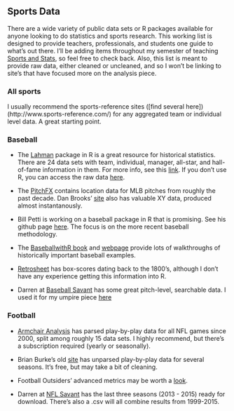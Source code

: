 ## Sports Data

There are a wide variety of public data sets or R packages available for anyone looking to do statistics and sports research. This working list is designed to provide teachers, professionals, and students one guide to what's out there. I'll be adding items throughout my semester of teaching [Sports and Stats](statsbylopez.com/stats-sports-class/), so feel free to check back. Also, this list is meant to provide raw data, either cleaned or uncleaned, and so I won't be linking to site's that have focused more on the analysis piece.

### All sports

I usually recommend the sports-reference sites ([find several here])(http://www.sports-reference.com/) for any aggregated team or individual level data. A great starting point. 


### Baseball

- The [Lahman](https://cran.r-project.org/web/packages/Lahman/Lahman.pdf) package in R is a great resource for historical statistics. There are 24 data sets with team, individual, manager, all-star, and hall-of-fame information in them. For more info, see this [link](http://lahman.r-forge.r-project.org/). If you don't use R, you can access the raw data [here](http://www.seanlahman.com/baseball-archive/statistics/).

- The [PitchFX](http://cpsievert.github.io/pitchRx/) contains location data for MLB pitches from roughly the past decade. Dan Brooks' [site](http://www.brooksbaseball.net/) also has valuable XY data, produced almost instantanously. 

- Bill Petti is working on a baseball package in R that is promising. See his github page [here](https://github.com/BillPetti/baseballr). The focus is on the more recent baseball methodology. 

- The [BaseballwithR book](http://www.amazon.com/Analyzing-Baseball-Data-Chapman-Series/dp/1466570229) and [webpage](https://baseballwithr.wordpress.com) provide lots of walkthroughs of historically important baseball examples. 

- [Retrosheet](http://www.retrosheet.org/) has box-scores dating back to the 1800's, although I don't have any experience getting this information into R. 

- Darren at [Baseball Savant](www.baseballsavant) has some great pitch-level, searchable data. I used it for my umpire piece [here](http://fivethirtyeight.com/features/umpires-are-less-blind-than-they-used-to-be/)


### Football

- [Armchair Analysis](www.armchairanalysis.com) has parsed play-by-play data for all NFL games since 2000, split among roughly 15 data sets. I highly recommend, but there's a subscription required (yearly or seasonally).

- Brian Burke's old [site](http://archive.advancedfootballanalytics.com/2010/04/play-by-play-data.html) has unparsed play-by-play data for several seasons. It's free, but may take a bit of cleaning.

- Football Outsiders' advanced metrics may be worth a [look](http://www.footballoutsiders.com/). 

- Darren at [NFL Savant](http://nflsavant.com/about.php) has the last three seasons (2013 - 2015) ready for download. There's also a .csv will all combine results from 1999-2015. 





